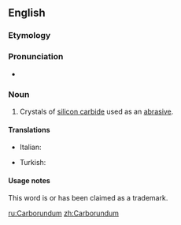 ==English==

===Etymology===
{{blend|carbon|corundum}}

===Pronunciation===
* {{IPA|/kɑɹbəˈɹʌndəm/|lang=en}}

===Noun===
{{wikipedia}}
{{en-proper noun|-}}

# Crystals of [[silicon carbide]] used as an [[abrasive]].

====Translations====
{{trans-top|crystals of silicon carbide used as an abrasive}}
* Italian: {{t-|it|carborundo}}
{{trans-mid}}
* Turkish: {{t|tr|Karburundum®}}
{{trans-bottom}}

====Usage notes====
This word is or has been claimed as a trademark.

[[ru:Carborundum]]
[[zh:Carborundum]]